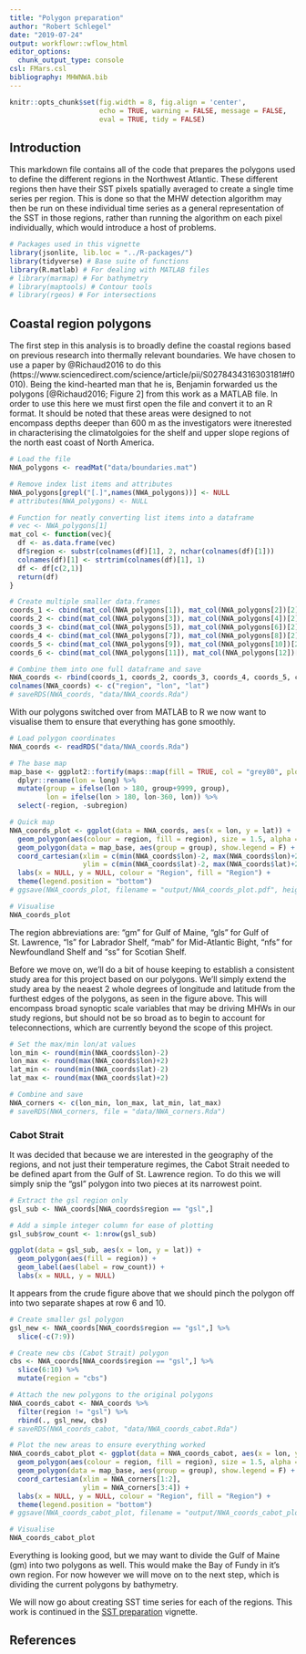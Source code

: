 ```yaml
---
title: "Polygon preparation"
author: "Robert Schlegel"
date: "2019-07-24"
output: workflowr::wflow_html
editor_options:
  chunk_output_type: console
csl: FMars.csl
bibliography: MHWNWA.bib
---
```


```r
knitr::opts_chunk$set(fig.width = 8, fig.align = 'center',
                      echo = TRUE, warning = FALSE, message = FALSE, 
                      eval = TRUE, tidy = FALSE)
```

## Introduction

This markdown file contains all of the code that prepares the polygons used to define the different regions in the Northwest Atlantic. These different regions then have their SST pixels spatially averaged to create a single time series per region. This is done so that the MHW detection algorithm may then be run on these individual time series as a general representation of the SST in those regions, rather than running the algorithm on each pixel individually, which would introduce a host of problems.

```r
# Packages used in this vignette
library(jsonlite, lib.loc = "../R-packages/")
library(tidyverse) # Base suite of functions
library(R.matlab) # For dealing with MATLAB files
# library(marmap) # For bathymetry
# library(maptools) # Contour tools
# library(rgeos) # For intersections
```

## Coastal region polygons

The first step in this analysis is to broadly define the coastal regions based on previous research into thermally relevant boundaries. We have chosen to use a paper by @Richaud2016 to do this (https://www.sciencedirect.com/science/article/pii/S0278434316303181#f0010). Being the kind-hearted man that he is, Benjamin forwarded us the polygons [@Richaud2016; Figure 2] from this work as a MATLAB file. In order to use this here we must first open the file and convert it to an R format. It should be noted that these areas were designed to not encompass depths deeper than 600 m as the investigators were itnerested in characterising the climatolgoies for the shelf and upper slope regions of the north east coast of North America.

```r
# Load the file
NWA_polygons <- readMat("data/boundaries.mat")

# Remove index list items and attributes
NWA_polygons[grepl("[.]",names(NWA_polygons))] <- NULL
# attributes(NWA_polygons) <- NULL

# Function for neatly converting list items into a dataframe
# vec <- NWA_polygons[1]
mat_col <- function(vec){
  df <- as.data.frame(vec)
  df$region <- substr(colnames(df)[1], 2, nchar(colnames(df)[1]))
  colnames(df)[1] <- strtrim(colnames(df)[1], 1)
  df <- df[c(2,1)]
  return(df)
}

# Create multiple smaller data.frames
coords_1 <- cbind(mat_col(NWA_polygons[1]), mat_col(NWA_polygons[2])[2])
coords_2 <- cbind(mat_col(NWA_polygons[3]), mat_col(NWA_polygons[4])[2])
coords_3 <- cbind(mat_col(NWA_polygons[5]), mat_col(NWA_polygons[6])[2])
coords_4 <- cbind(mat_col(NWA_polygons[7]), mat_col(NWA_polygons[8])[2])
coords_5 <- cbind(mat_col(NWA_polygons[9]), mat_col(NWA_polygons[10])[2])
coords_6 <- cbind(mat_col(NWA_polygons[11]), mat_col(NWA_polygons[12])[2])

# Combine them into one full dataframe and save
NWA_coords <- rbind(coords_1, coords_2, coords_3, coords_4, coords_5, coords_6)
colnames(NWA_coords) <- c("region", "lon", "lat")
# saveRDS(NWA_coords, "data/NWA_coords.Rda")
```

With our polygons switched over from MATLAB to R we now want to visualise them to ensure that everything has gone smoothly.

```r
# Load polygon coordinates
NWA_coords <- readRDS("data/NWA_coords.Rda")

# The base map
map_base <- ggplot2::fortify(maps::map(fill = TRUE, col = "grey80", plot = FALSE)) %>%
  dplyr::rename(lon = long) %>%
  mutate(group = ifelse(lon > 180, group+9999, group),
         lon = ifelse(lon > 180, lon-360, lon)) %>% 
  select(-region, -subregion)

# Quick map
NWA_coords_plot <- ggplot(data = NWA_coords, aes(x = lon, y = lat)) +
  geom_polygon(aes(colour = region, fill = region), size = 1.5, alpha = 0.2) +
  geom_polygon(data = map_base, aes(group = group), show.legend = F) +
  coord_cartesian(xlim = c(min(NWA_coords$lon)-2, max(NWA_coords$lon)+2),
                  ylim = c(min(NWA_coords$lat)-2, max(NWA_coords$lat)+2)) +
  labs(x = NULL, y = NULL, colour = "Region", fill = "Region") +
  theme(legend.position = "bottom")
# ggsave(NWA_coords_plot, filename = "output/NWA_coords_plot.pdf", height = 5, width = 6)

# Visualise
NWA_coords_plot
```

The region abbreviations are: "gm" for Gulf of Maine, "gls" for Gulf of St. Lawrence, "ls" for Labrador Shelf, "mab" for Mid-Atlantic Bight, "nfs" for Newfoundland Shelf and "ss" for Scotian Shelf.

Before we move on, we'll do a bit of house keeping to establish a consistent study area for this project based on our polygons. We'll simply extend the study area by the neaest 2 whole degrees of longitude and latitude from the furthest edges of the polygons, as seen in the figure above. This will encompass broad synoptic scale variables that may be driving MHWs in our study regions, but should not be so broad as to begin to account for teleconnections, which are currently beyond the scope of this project.

```r
# Set the max/min lon/at values
lon_min <- round(min(NWA_coords$lon)-2)
lon_max <- round(max(NWA_coords$lon)+2)
lat_min <- round(min(NWA_coords$lat)-2)
lat_max <- round(max(NWA_coords$lat)+2)

# Combine and save
NWA_corners <- c(lon_min, lon_max, lat_min, lat_max)
# saveRDS(NWA_corners, file = "data/NWA_corners.Rda")
```

### Cabot Strait

It was decided that because we are interested in the geography of the regions, and not just their temperature regimes, the Cabot Strait needed to be defined apart from the Gulf of St. Lawrence region. To do this we will simply snip the "gsl" polygon into two pieces at its narrowest point.

```r
# Extract the gsl region only
gsl_sub <- NWA_coords[NWA_coords$region == "gsl",]

# Add a simple integer column for ease of plotting
gsl_sub$row_count <- 1:nrow(gsl_sub)

ggplot(data = gsl_sub, aes(x = lon, y = lat)) +
  geom_polygon(aes(fill = region)) +
  geom_label(aes(label = row_count)) +
  labs(x = NULL, y = NULL)
```

It appears from the crude figure above that we should pinch the polygon off into two separate shapes at row 6 and 10.

```r
# Create smaller gsl polygon
gsl_new <- NWA_coords[NWA_coords$region == "gsl",] %>% 
  slice(-c(7:9))

# Create new cbs (Cabot Strait) polygon
cbs <- NWA_coords[NWA_coords$region == "gsl",] %>% 
  slice(6:10) %>% 
  mutate(region = "cbs")

# Attach the new polygons to the original polygons
NWA_coords_cabot <- NWA_coords %>% 
  filter(region != "gsl") %>% 
  rbind(., gsl_new, cbs)
# saveRDS(NWA_coords_cabot, "data/NWA_coords_cabot.Rda")

# Plot the new areas to ensure everything worked
NWA_coords_cabot_plot <- ggplot(data = NWA_coords_cabot, aes(x = lon, y = lat)) +
  geom_polygon(aes(colour = region, fill = region), size = 1.5, alpha = 0.2) +
  geom_polygon(data = map_base, aes(group = group), show.legend = F) +
  coord_cartesian(xlim = NWA_corners[1:2],
                  ylim = NWA_corners[3:4]) +
  labs(x = NULL, y = NULL, colour = "Region", fill = "Region") +
  theme(legend.position = "bottom")
# ggsave(NWA_coords_cabot_plot, filename = "output/NWA_coords_cabot_plot.pdf", height = 5, width = 6)

# Visualise
NWA_coords_cabot_plot
```

Everything is looking good, but we may want to divide the Gulf of Maine (gm) into two polygons as well. This would make the Bay of Fundy in it's own region. For now however we will move on to the next step, which is dividing the current polygons by bathymetry.

We will now go about creating SST time series for each of the regions. This work is continued in the [SST preparation](https://robwschlegel.github.io/MHWNWA/sst-prep.html) vignette.

## References
